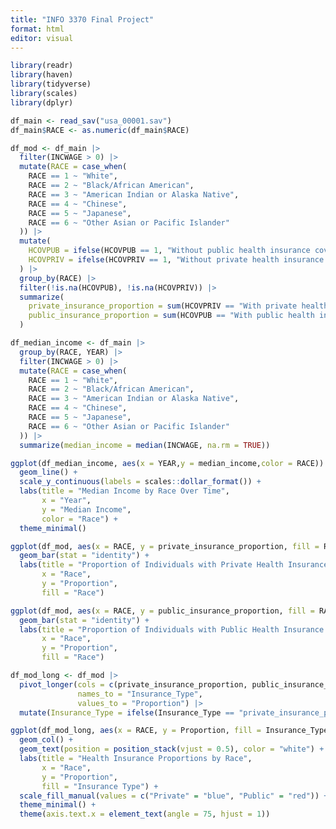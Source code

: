 ```yaml
---
title: "INFO 3370 Final Project"
format: html
editor: visual
---
```


```r
library(readr)
library(haven)
library(tidyverse)
library(scales)
library(dplyr)

df_main <- read_sav("usa_00001.sav")
df_main$RACE <- as.numeric(df_main$RACE)

df_mod <- df_main |>
  filter(INCWAGE > 0) |>
  mutate(RACE = case_when(
    RACE == 1 ~ "White",
    RACE == 2 ~ "Black/African American",
    RACE == 3 ~ "American Indian or Alaska Native",
    RACE == 4 ~ "Chinese",
    RACE == 5 ~ "Japanese",
    RACE == 6 ~ "Other Asian or Pacific Islander"
  )) |>
  mutate(
    HCOVPUB = ifelse(HCOVPUB == 1, "Without public health insurance coverage", "With public health insurance coverage"),
    HCOVPRIV = ifelse(HCOVPRIV == 1, "Without private health insurance coverage", "With private health insurance coverage")
  ) |>
  group_by(RACE) |>
  filter(!is.na(HCOVPUB), !is.na(HCOVPRIV)) |>
  summarize(
    private_insurance_proportion = sum(HCOVPRIV == "With private health insurance coverage") / n(),
    public_insurance_proportion = sum(HCOVPUB == "With public health insurance coverage") / n()
  )

df_median_income <- df_main |>
  group_by(RACE, YEAR) |>
  filter(INCWAGE > 0) |>
  mutate(RACE = case_when(
    RACE == 1 ~ "White",
    RACE == 2 ~ "Black/African American",
    RACE == 3 ~ "American Indian or Alaska Native",
    RACE == 4 ~ "Chinese",
    RACE == 5 ~ "Japanese",
    RACE == 6 ~ "Other Asian or Pacific Islander"
  )) |>
  summarize(median_income = median(INCWAGE, na.rm = TRUE)) 

ggplot(df_median_income, aes(x = YEAR,y = median_income,color = RACE)) + 
  geom_line() +
  scale_y_continuous(labels = scales::dollar_format()) +
  labs(title = "Median Income by Race Over Time",
       x = "Year",
       y = "Median Income",
       color = "Race") +
  theme_minimal()

ggplot(df_mod, aes(x = RACE, y = private_insurance_proportion, fill = RACE)) +
  geom_bar(stat = "identity") +
  labs(title = "Proportion of Individuals with Private Health Insurance by Race",
       x = "Race",
       y = "Proportion",
       fill = "Race")

ggplot(df_mod, aes(x = RACE, y = public_insurance_proportion, fill = RACE)) +
  geom_bar(stat = "identity") +
  labs(title = "Proportion of Individuals with Public Health Insurance by Race",
       x = "Race",
       y = "Proportion",
       fill = "Race")

df_mod_long <- df_mod |>
  pivot_longer(cols = c(private_insurance_proportion, public_insurance_proportion),
               names_to = "Insurance_Type",
               values_to = "Proportion") |>
  mutate(Insurance_Type = ifelse(Insurance_Type == "private_insurance_proportion", "Private", "Public"))

ggplot(df_mod_long, aes(x = RACE, y = Proportion, fill = Insurance_Type, label = scales::percent(Proportion))) +
  geom_col() +
  geom_text(position = position_stack(vjust = 0.5), color = "white") +
  labs(title = "Health Insurance Proportions by Race",
       x = "Race",
       y = "Proportion",
       fill = "Insurance Type") +
  scale_fill_manual(values = c("Private" = "blue", "Public" = "red")) +
  theme_minimal() +
  theme(axis.text.x = element_text(angle = 75, hjust = 1))
```

